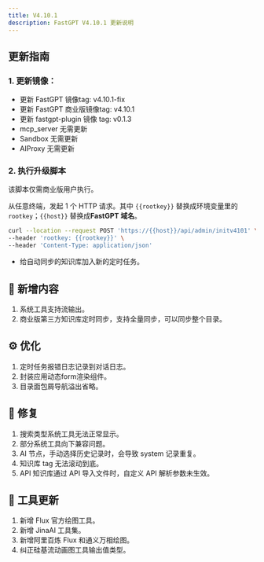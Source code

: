 ```yaml
---
title: V4.10.1
description: FastGPT V4.10.1 更新说明
---
```


## 更新指南

### 1. 更新镜像：

- 更新 FastGPT 镜像tag: v4.10.1-fix
- 更新 FastGPT 商业版镜像tag: v4.10.1
- 更新 fastgpt-plugin 镜像 tag: v0.1.3
- mcp_server 无需更新
- Sandbox 无需更新
- AIProxy 无需更新

### 2. 执行升级脚本

该脚本仅需商业版用户执行。

从任意终端，发起 1 个 HTTP 请求。其中 `{{rootkey}}` 替换成环境变量里的 `rootkey`；`{{host}}` 替换成**FastGPT 域名**。

```bash
curl --location --request POST 'https://{{host}}/api/admin/initv4101' \
--header 'rootkey: {{rootkey}}' \
--header 'Content-Type: application/json'
```

- 给自动同步的知识库加入新的定时任务。

## 🚀 新增内容

1. 系统工具支持流输出。
2. 商业版第三方知识库定时同步，支持全量同步，可以同步整个目录。
   
## ⚙️ 优化

1. 定时任务报错日志记录到对话日志。
2. 封装应用动态form渲染组件。
3. 目录面包屑导航溢出省略。

## 🐛 修复

1. 搜索类型系统工具无法正常显示。
2. 部分系统工具向下兼容问题。
3. AI 节点，手动选择历史记录时，会导致 system 记录重复。
4. 知识库 tag 无法滚动到底。
5. API 知识库通过 API 导入文件时，自定义 API 解析参数未生效。

## 🔨 工具更新

1. 新增 Flux 官方绘图工具。
2. 新增 JinaAI 工具集。
3. 新增阿里百炼 Flux 和通义万相绘图。
4. 纠正硅基流动画图工具输出值类型。
